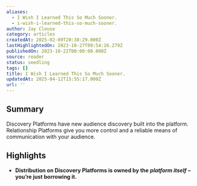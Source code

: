 ```yaml
---
aliases:
  - I Wish I Learned This So Much Sooner.
  - i-wish-i-learned-this-so-much-sooner.
author: Jay Clouse
category: articles
createdAt: 2025-02-09T20:38:29.000Z
lastHighlightedOn: 2023-10-27T09:54:26.279Z
publishedOn: 2023-10-22T00:00:00.000Z
source: reader
status: seedling
tags: []
title: I Wish I Learned This So Much Sooner.
updatedAt: 2025-04-12T15:55:17.000Z
url: ''
---
```

## Summary

Discovery Platforms have new audience discovery built into the platform. Relationship Platforms give you more control and a reliable means of communication with your audience.

## Highlights

- **Distribution on Discovery Platforms is owned by the** _**platform itself**_ **– you’re just borrowing it.**
